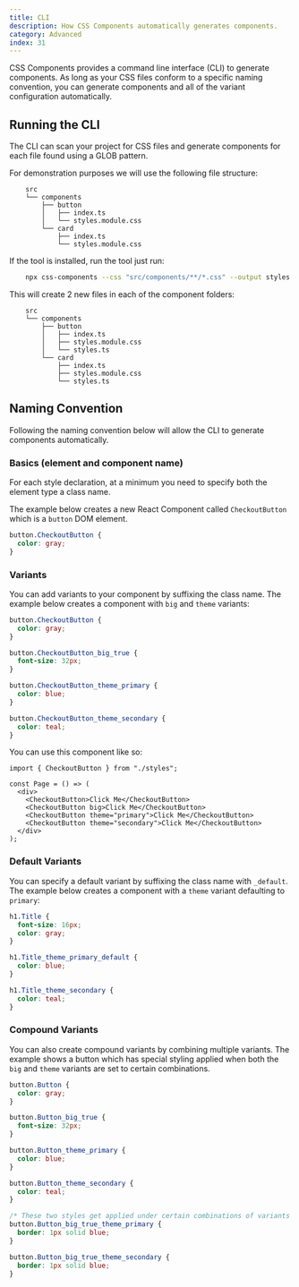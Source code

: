 ```yaml
---
title: CLI
description: How CSS Components automatically generates components.
category: Advanced
index: 31
---
```


CSS Components provides a command line interface (CLI) to generate components. As long as your CSS files conform to a specific naming convention, you can generate components and all of the variant configuration automatically.

## Running the CLI

The CLI can scan your project for CSS files and generate components for each file found using a GLOB pattern.

For demonstration purposes we will use the following file structure:

```tree
    src
    └── components
        ├── button
        │   ├── index.ts
        │   └── styles.module.css
        └── card
            ├── index.ts
            └── styles.module.css
```

If the tool is installed, run the tool just run:

```bash
    npx css-components --css "src/components/**/*.css" --output styles.ts
```

This will create 2 new files in each of the component folders:

```tree
    src
    └── components
        ├── button
        │   ├── index.ts
        │   ├── styles.module.css
        │   └── styles.ts
        └── card
            ├── index.ts
            ├── styles.module.css
            └── styles.ts
```

## Naming Convention

Following the naming convention below will allow the CLI to generate components automatically.

### Basics (element and component name)

For each style declaration, at a minimum you need to specify both the element type a class name.

The example below creates a new React Component called `CheckoutButton` which is a `button` DOM element.

```css
button.CheckoutButton {
  color: gray;
}
```

### Variants

You can add variants to your component by suffixing the class name. The example below creates a component with `big` and `theme` variants:

```css
button.CheckoutButton {
  color: gray;
}

button.CheckoutButton_big_true {
  font-size: 32px;
}

button.CheckoutButton_theme_primary {
  color: blue;
}

button.CheckoutButton_theme_secondary {
  color: teal;
}
```

You can use this component like so:

```tsx
import { CheckoutButton } from "./styles";

const Page = () => (
  <div>
    <CheckoutButton>Click Me</CheckoutButton>
    <CheckoutButton big>Click Me</CheckoutButton>
    <CheckoutButton theme="primary">Click Me</CheckoutButton>
    <CheckoutButton theme="secondary">Click Me</CheckoutButton>
  </div>
);
```

### Default Variants

You can specify a default variant by suffixing the class name with `_default`. The example below creates a component with a `theme` variant defaulting to `primary`:

```css
h1.Title {
  font-size: 16px;
  color: gray;
}

h1.Title_theme_primary_default {
  color: blue;
}

h1.Title_theme_secondary {
  color: teal;
}
```

### Compound Variants

You can also create compound variants by combining multiple variants. The example shows a button which has special styling applied when both the `big` and `theme` variants are set to certain combinations.

```css
button.Button {
  color: gray;
}

button.Button_big_true {
  font-size: 32px;
}

button.Button_theme_primary {
  color: blue;
}

button.Button_theme_secondary {
  color: teal;
}

/* These two styles get applied under certain combinations of variants */
button.Button_big_true_theme_primary {
  border: 1px solid blue;
}

button.Button_big_true_theme_secondary {
  border: 1px solid blue;
}
```
